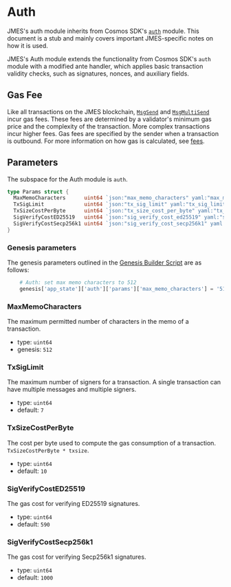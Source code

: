 
# Auth

<Admonition type="info" icon="ℹ️">

JMES's auth module inherits from Cosmos SDK's [`auth`](https://docs.cosmos.network/master/modules/auth/) module. This document is a stub and mainly covers important JMES-specific notes on how it is used.

</Admonition>

JMES's Auth module extends the functionality from Cosmos SDK's `auth` module with a modified ante handler, which applies basic transaction validity checks, such as signatures, nonces, and auxiliary fields.

## Gas Fee

Like all transactions on the JMES blockchain, [`MsgSend`](./spec-bank.mdx#msgsend) and [`MsgMultiSend`](./spec-bank.mdx#msgmultisend) incur gas fees. These fees are determined by a validator's minimum gas price and the complexity of the transaction. More complex transactions incur higher fees. Gas fees are specified by the sender when a transaction is outbound. For more information on how gas is calculated, see [fees](../terrad/using-terrad.mdx#fees).

## Parameters

The subspace for the Auth module is `auth`.

```go
type Params struct {
  MaxMemoCharacters      uint64 `json:"max_memo_characters" yaml:"max_memo_characters"`
  TxSigLimit             uint64 `json:"tx_sig_limit" yaml:"tx_sig_limit"`
  TxSizeCostPerByte      uint64 `json:"tx_size_cost_per_byte" yaml:"tx_size_cost_per_byte"`
  SigVerifyCostED25519   uint64 `json:"sig_verify_cost_ed25519" yaml:"sig_verify_cost_ed25519"`
  SigVerifyCostSecp256k1 uint64 `json:"sig_verify_cost_secp256k1" yaml:"sig_verify_cost_secp256k1"`
}
```

### Genesis parameters

The genesis parameters outlined in the [Genesis Builder Script](https://github.com/jmesworld/genesis-tools/blob/6ec96530820f7055cce6dd767a1d8c321d702fab/src/genesis_builder.py#L75) are as follows:

``` py
    # Auth: set max memo characters to 512
    genesis['app_state']['auth']['params']['max_memo_characters'] = '512'
```

### MaxMemoCharacters

The maximum permitted number of characters in the memo of a transaction.

- type: `uint64`
- genesis: `512`

### TxSigLimit

The maximum number of signers for a transaction. A single transaction can have multiple messages and multiple signers.

- type: `uint64`
- default: `7`

### TxSizeCostPerByte

The cost per byte used to compute the gas consumption of a transaction. `TxSizeCostPerByte * txsize`.

- type: `uint64`
- default: `10`

### SigVerifyCostED25519

The gas cost for verifying ED25519 signatures.

- type: `uint64`
- default: `590`

### SigVerifyCostSecp256k1

The gas cost for verifying Secp256k1 signatures.

- type: `uint64`
- default: `1000`
